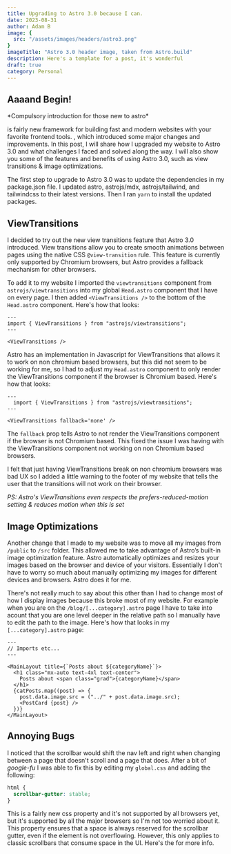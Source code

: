 ```yaml
---
title: Upgrading to Astro 3.0 because I can.
date: 2023-08-31
author: Adam B
image: {
  src: "/assets/images/headers/astro3.png"
}
imageTitle: "Astro 3.0 header image, taken from Astro.build"
description: Here's a template for a post, it's wonderful
draft: true
category: Personal
---
```



## Aaaand Begin!



<p class="text-xs">*Compulsory introduction for those new to astro*</p>
<Link href="https://astro.build" text="Astro" /> is fairly new framework for building fast and modern websites with your favorite frontend tools. <Link href="https://astro.build/blog/astro-3/" text="Recently, Astro released its version 3.0" />
, which introduced some major changes and improvements. In this post, I will share how I upgraded my website to Astro 3.0 and what challenges I faced and solved along the way. I will also show you some
of the features and benefits of using Astro 3.0, such as view transitions & image optimizations.

The first step to upgrade to Astro 3.0 was to update the dependencies in my package.json file. I updated astro, astrojs/mdx, astrojs/tailwind, and tailwindcss to their latest versions. Then I ran `yarn` to install the updated packages.


## ViewTransitions
I decided to try out the new view transitions feature that Astro 3.0 introduced. View transitions allow you to create smooth animations between pages using the native CSS `@view-transition` rule. This feature is currently only supported by Chromium browsers, but Astro provides a fallback mechanism for other browsers. 

To add it to my website I imported the `viewtransitions` component from `astrojs/viewtransitions` into my global `Head.astro` component that I have on every page. I then added `<ViewTransitions />` to the bottom of the `Head.astro` component. Here's how that looks:

```astro
--- 
import { ViewTransitions } from "astrojs/viewtransitions";
---

<ViewTransitions />
```

Astro has an implementation in Javascript for ViewTransitions that allows it to work on non chromium based browsers, but this did not seem to be working for me, so I had to adjust my `Head.astro` component to only render the ViewTransitions component if the browser is Chromium based. Here's how that looks:

```astro
---
  import { ViewTransitions } from "astrojs/viewtransitions";
---

<ViewTransitions fallback='none' />
```

The `fallback` prop tells Astro to not render the ViewTransitions component if the browser is not Chromium based. This fixed the issue I was having with the ViewTransitions component not working on non Chromium based browsers.

I felt that just having ViewTransitions break on non chromium browsers was bad UX so I added a little warning to the footer of my website that tells the user that the transitions will not work on their browser.

*PS: Astro's ViewTransitions even respects the prefers-reduced-motion setting & reduces motion when this is set*

## Image Optimizations

Another change that I made to my website was to move all my images from `/public` to `/src` folder. This allowed me to take advantage of Astro’s built-in image optimization feature. Astro automatically optimizes and resizes your images based on the browser and device of your visitors. Essentially I don't have to worry so much about manually optimizing my images for different devices and browsers. Astro does it for me.

There's not really much to say about this other than I had to change most of how I display images because this broke most of my website. For example when you are on the `/blog/[...category].astro` page I have to take into acount that you are one level deeper in the relative path so I manually have to edit the path to the image. Here's how that looks in my `[...category].astro` page:

```astro
---
// Imports etc...
---

<MainLayout title={`Posts about ${categoryName}`}>
  <h1 class="mx-auto text-4xl text-center">
    Posts about <span class="grad">{categoryName}</span>
  </h1>
  {catPosts.map((post) => {
    post.data.image.src = ("../" + post.data.image.src);
    <PostCard {post} />
  })}
</MainLayout>
```


## Annoying Bugs

I noticed that the scrollbar would shift the nav left and right when changing between a page that doesn't scroll and a page that does. After a bit of *google-fu* I was able to fix this by editing my `global.css` and adding the following:

```css
html {
  scrollbar-gutter: stable;
}
```

This is a fairly new css property and it's not supported by all browsers yet, but it's supported by all the major browsers so I'm not too worried about it. This property ensures that a space is always reserved for the scrollbar gutter, even if the element is not overflowing. However, this only applies to classic scrollbars that consume space in the UI. Here's the <Link href="https://developer.mozilla.org/en-US/docs/Web/CSS/scrollbar-gutter" text="MDN Web Docs" /> for more info.